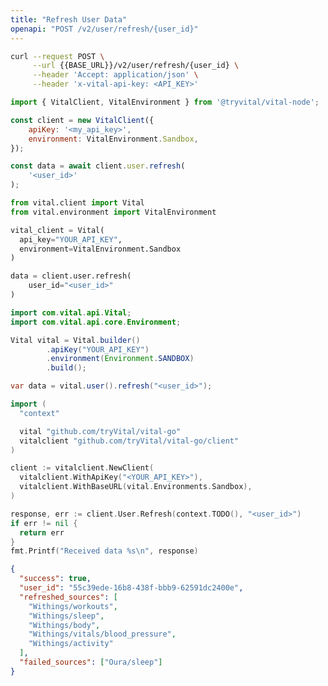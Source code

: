 ```yaml
---
title: "Refresh User Data"
openapi: "POST /v2/user/refresh/{user_id}"
---
```


<RequestExample>

```bash Bash
curl --request POST \
     --url {{BASE_URL}}/v2/user/refresh/{user_id} \
     --header 'Accept: application/json' \
     --header 'x-vital-api-key: <API_KEY>'
```

```javascript Node
import { VitalClient, VitalEnvironment } from '@tryvital/vital-node';

const client = new VitalClient({
    apiKey: '<my_api_key>',
    environment: VitalEnvironment.Sandbox,
});

const data = await client.user.refresh(
    '<user_id>'
);
```

```python Python
from vital.client import Vital
from vital.environment import VitalEnvironment

vital_client = Vital(
  api_key="YOUR_API_KEY",
  environment=VitalEnvironment.Sandbox
)

data = client.user.refresh(
    user_id="<user_id>"
)
```

```java Java
import com.vital.api.Vital;
import com.vital.api.core.Environment;

Vital vital = Vital.builder()
        .apiKey("YOUR_API_KEY")
        .environment(Environment.SANDBOX)
        .build();

var data = vital.user().refresh("<user_id>");
```

```go Go
import (
  "context"

  vital "github.com/tryVital/vital-go"
  vitalclient "github.com/tryVital/vital-go/client"
)

client := vitalclient.NewClient(
  vitalclient.WithApiKey("<YOUR_API_KEY>"),
  vitalclient.WithBaseURL(vital.Environments.Sandbox),
)

response, err := client.User.Refresh(context.TODO(), "<user_id>")
if err != nil {
  return err
}
fmt.Printf("Received data %s\n", response)
```
</RequestExample>

<ResponseExample>

```json Example
{
  "success": true,
  "user_id": "55c39ede-16b8-438f-bbb9-62591dc2400e",
  "refreshed_sources": [
    "Withings/workouts",
    "Withings/sleep",
    "Withings/body",
    "Withings/vitals/blood_pressure",
    "Withings/activity"
  ],
  "failed_sources": ["Oura/sleep"]
}
```

</ResponseExample>
